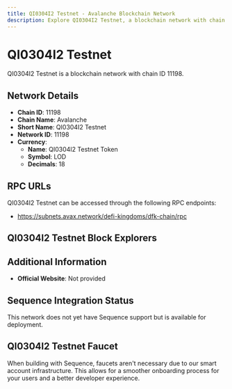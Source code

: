```yaml
--- 
title: QI0304I2 Testnet - Avalanche Blockchain Network
description: Explore QI0304I2 Testnet, a blockchain network with chain ID 11198. Learn about its native currency, QI0304I2 Testnet Token, and how to interact with the network.
---
```


# QI0304I2 Testnet

QI0304I2 Testnet is a blockchain network with chain ID 11198.

## Network Details

- **Chain ID**: 11198
- **Chain Name**: Avalanche
- **Short Name**: QI0304I2 Testnet
- **Network ID**: 11198
- **Currency**: 
  - **Name**: QI0304I2 Testnet Token
  - **Symbol**: LOD
  - **Decimals**: 18

## RPC URLs

QI0304I2 Testnet can be accessed through the following RPC endpoints:

- https://subnets.avax.network/defi-kingdoms/dfk-chain/rpc

## QI0304I2 Testnet Block Explorers



## Additional Information

- **Official Website**: Not provided

## Sequence Integration Status

This network does not yet have Sequence support but is available for deployment.

## QI0304I2 Testnet Faucet

When building with Sequence, faucets aren't necessary due to our smart account infrastructure. This allows for a smoother onboarding process for your users and a better developer experience.
